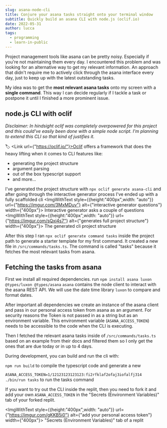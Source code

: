 ```yaml
---
slug: asana-node-cli
title: Conjure your asana tasks straight onto your terminal window
subtitle: Quickly build an asana CLI with node.js (oclif.io)
date: 2022-05-31
author: lucca
tags:
  - programming
  - learn-in-public
---
```


Project management tools like asana can be pretty noisy.
Especially if you're not maintaining them every day.
I encountered this problem and was looking for an alternative way to get my relevant information.
An approach that didn't require me to actively click through the asana interface every day,
just to keep up with the latest outstanding tasks.

My idea was to get the **most relevant asana tasks** onto my screen with a **single command**.
This way I can decide regularly if I tackle a task or postpone it until I finished a more prominent issue.

## node.js CLI with oclif

*Disclaimer: In hindsight oclif was completely overpowered for this project and this could've easily been done with a simple node script. I'm planning to extend this CLI so that kind of justifies it.*

🏷 <Link url={"https://oclif.io/"}>Oclif</Link>  offers a framework that does the heavy lifting when it comes to CLI features like:

* generating the project structure
* argument parsing
* out of the box typescript support
* <Link url={"https://oclif.io/docs/features"}>and more...</Link>

I've generated the project structure with `npx oclif generate asana-cli`
and after going through the interactive generator process I've ended up with a fully scaffolded cli
<ImgWithText style={{height:"400px",width: "auto"}} url={"https://imgur.com/3MxMDuv"} alt={"interactive generator questions"} width={"400px"}>
    Interactive generator asks a couple of questions
</ImgWithText>
<ImgWithText style={{height:"400px",width: "auto"}} url={"https://imgur.com/sQxi4s7"} alt={"generates full project structure"} width={"400px"}>
    The generated cli project structure
</ImgWithText>

After this step I ran `npx oclif generate command tasks` inside the project path to generate a starter template for my first command.
It created a new file in `/src/commands/tasks.ts`.
The command is called "tasks" because it fetches the most relevant tasks from asana.

## Fetching the tasks from asana

First we install all required dependencies.
run `npm install asana luxon @types/luxon @types/asana`
`asana` contains the node client to interact with the asana REST API.
We will use the date time library `luxon` to compare and format dates.

After important all dependencies we create an instance of the asana client and pass in our personal access token from asana as an argument.
For security reasons the Token is not passed in as a string but as an environment variable.
This environment variable (`ASANA_ACCESS_TOKEN`) needs to be accessible to the code when the CLI is executing.

Then I fetched the relevant asana tasks inside of `/src/commands/tasks.ts` based on an <Link url="https://github.com/Asana/node-asana#examples">example from their docs</Link> and filtered them
so I only get the ones that are due today or in up to 4 days.

<Replit url="https://replit.com/@idkshite/asana-cli" filename="src/commands/tasks.ts"/>

During development, you can build and run the cli with:

`npm run build` to compile the typescript code and generate a new

`ASANA_ACCESS_TOKEN=1/12123123123123:fi2rfklaf2ofaj3iofalfj314 ./bin/run tasks` to run the tasks command

If you want to try out the CLI inside the <Link url="https://replit.com/@idkshite/asana-cli">replit</Link>, then you need to fork it and add
your own `ASANA_ACCESS_TOKEN` in the "Secrets (Environment Variables)" tab of your forked replit.

<ImgWithText style={{height:"400px",width: "auto"}} url={"https://imgur.com/gKKB5i0"} alt={"add your personal access token"} width={"400px"}>
    "Secrets (Environment Variables)" tab of a replit
</ImgWithText>














